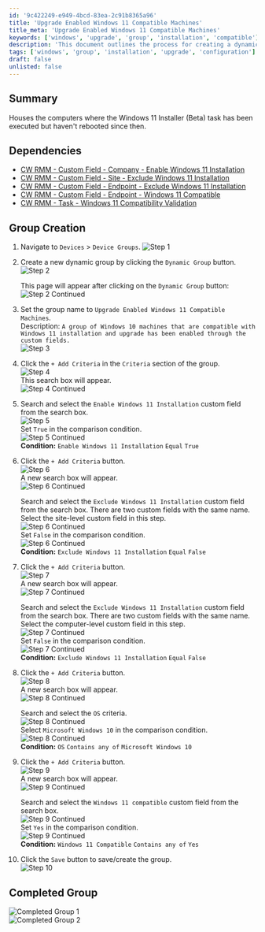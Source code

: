 ```yaml
---
id: '9c422249-e949-4bcd-83ea-2c91b8365a96'
title: 'Upgrade Enabled Windows 11 Compatible Machines'
title_meta: 'Upgrade Enabled Windows 11 Compatible Machines'
keywords: ['windows', 'upgrade', 'group', 'installation', 'compatible']
description: 'This document outlines the process for creating a dynamic group in ConnectWise RMM that includes Windows 10 machines compatible with the Windows 11 installation. It details the necessary criteria and custom fields required to ensure proper group configuration and management.'
tags: ['windows', 'group', 'installation', 'upgrade', 'configuration']
draft: false
unlisted: false
---
```

## Summary

Houses the computers where the Windows 11 Installer (Beta) task has been executed but haven't rebooted since then.

## Dependencies

- [CW RMM - Custom Field - Company - Enable Windows 11 Installation](https://proval.itglue.com/DOC-5078775-15835788)
- [CW RMM - Custom Field - Site - Exclude Windows 11 Installation](https://proval.itglue.com/DOC-5078775-15835797)
- [CW RMM - Custom Field - Endpoint - Exclude Windows 11 Installation](https://proval.itglue.com/DOC-5078775-15835791)
- [CW RMM - Custom Field - Endpoint - Windows 11 Compatible](https://proval.itglue.com/DOC-5078775-15835398)
- [CW RMM - Task - Windows 11 Compatibility Validation](https://proval.itglue.com/DOC-5078775-15835244)

## Group Creation

1. Navigate to `Devices` > `Device Groups`.
   ![Step 1](../../../static/img/Upgrade-Enabled-Windows-11-Compatible-Machines/image_1.png)

2. Create a new dynamic group by clicking the `Dynamic Group` button.
   ![Step 2](../../../static/img/Upgrade-Enabled-Windows-11-Compatible-Machines/image_2.png)
   
   This page will appear after clicking on the `Dynamic Group` button:  
   ![Step 2 Continued](../../../static/img/Upgrade-Enabled-Windows-11-Compatible-Machines/image_3.png)

3. Set the group name to `Upgrade Enabled Windows 11 Compatible Machines`.  
   Description: `A group of Windows 10 machines that are compatible with Windows 11 installation and upgrade has been enabled through the custom fields.`  
   ![Step 3](../../../static/img/Upgrade-Enabled-Windows-11-Compatible-Machines/image_4.png)

4. Click the `+ Add Criteria` in the `Criteria` section of the group.  
   ![Step 4](../../../static/img/Upgrade-Enabled-Windows-11-Compatible-Machines/image_5.png)  
   This search box will appear.  
   ![Step 4 Continued](../../../static/img/Upgrade-Enabled-Windows-11-Compatible-Machines/image_6.png)

5. Search and select the `Enable Windows 11 Installation` custom field from the search box.  
   ![Step 5](../../../static/img/Upgrade-Enabled-Windows-11-Compatible-Machines/image_7.png)  
   Set `True` in the comparison condition.  
   ![Step 5 Continued](../../../static/img/Upgrade-Enabled-Windows-11-Compatible-Machines/image_8.png)  
   **Condition:** `Enable Windows 11 Installation` `Equal` `True`

6. Click the `+ Add Criteria` button.  
   ![Step 6](../../../static/img/Upgrade-Enabled-Windows-11-Compatible-Machines/image_9.png)  
   A new search box will appear.  
   ![Step 6 Continued](../../../static/img/Upgrade-Enabled-Windows-11-Compatible-Machines/image_10.png)  
   
   Search and select the `Exclude Windows 11 Installation` custom field from the search box. There are two custom fields with the same name. Select the site-level custom field in this step.  
   ![Step 6 Continued](../../../static/img/Upgrade-Enabled-Windows-11-Compatible-Machines/image_11.png)  
   Set `False` in the comparison condition.  
   ![Step 6 Continued](../../../static/img/Upgrade-Enabled-Windows-11-Compatible-Machines/image_12.png)  
   **Condition:** `Exclude Windows 11 Installation` `Equal` `False`

7. Click the `+ Add Criteria` button.  
   ![Step 7](../../../static/img/Upgrade-Enabled-Windows-11-Compatible-Machines/image_13.png)  
   A new search box will appear.  
   ![Step 7 Continued](../../../static/img/Upgrade-Enabled-Windows-11-Compatible-Machines/image_14.png)  
   
   Search and select the `Exclude Windows 11 Installation` custom field from the search box. There are two custom fields with the same name. Select the computer-level custom field in this step.  
   ![Step 7 Continued](../../../static/img/Upgrade-Enabled-Windows-11-Compatible-Machines/image_15.png)  
   Set `False` in the comparison condition.  
   ![Step 7 Continued](../../../static/img/Upgrade-Enabled-Windows-11-Compatible-Machines/image_12.png)  
   **Condition:** `Exclude Windows 11 Installation` `Equal` `False`

8. Click the `+ Add Criteria` button.  
   ![Step 8](../../../static/img/Upgrade-Enabled-Windows-11-Compatible-Machines/image_13.png)  
   A new search box will appear.  
   ![Step 8 Continued](../../../static/img/Upgrade-Enabled-Windows-11-Compatible-Machines/image_14.png)  

   Search and select the `OS` criteria.  
   ![Step 8 Continued](../../../static/img/Upgrade-Enabled-Windows-11-Compatible-Machines/image_16.png)  
   Select `Microsoft Windows 10` in the comparison condition.  
   ![Step 8 Continued](../../../static/img/Upgrade-Enabled-Windows-11-Compatible-Machines/image_17.png)  
   **Condition:** `OS` `Contains any of` `Microsoft Windows 10`

9. Click the `+ Add Criteria` button.  
   ![Step 9](../../../static/img/Upgrade-Enabled-Windows-11-Compatible-Machines/image_18.png)  
   A new search box will appear.  
   ![Step 9 Continued](../../../static/img/Upgrade-Enabled-Windows-11-Compatible-Machines/image_19.png)  

   Search and select the `Windows 11 compatible` custom field from the search box.  
   ![Step 9 Continued](../../../static/img/Upgrade-Enabled-Windows-11-Compatible-Machines/image_20.png)  
   Set `Yes` in the comparison condition.  
   ![Step 9 Continued](../../../static/img/Upgrade-Enabled-Windows-11-Compatible-Machines/image_21.png)  
   **Condition:** `Windows 11 Compatible` `Contains any of` `Yes`

10. Click the `Save` button to save/create the group.  
    ![Step 10](../../../static/img/Upgrade-Enabled-Windows-11-Compatible-Machines/image_22.png)

## Completed Group

![Completed Group 1](../../../static/img/Upgrade-Enabled-Windows-11-Compatible-Machines/image_23.png)  
![Completed Group 2](../../../static/img/Upgrade-Enabled-Windows-11-Compatible-Machines/image_24.png)











